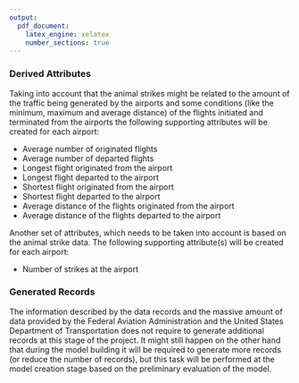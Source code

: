 ```yaml
---
output:
  pdf_document:
    latex_engine: xelatex
    number_sections: true
---
```


### Derived Attributes

Taking into account that the animal strikes might be related to the amount of the traffic being generated by the airports and some conditions (like the minimum, maximum and average distance) of the flights initiated and terminated from the airports the following supporting attributes will be created for each airport:

* Average number of originated flights
* Average number of departed flights
* Longest flight originated from the airport
* Longest flight departed to the airport
* Shortest flight originated from the airport
* Shortest flight departed to the airport
* Average distance of the flights originated from the airport
* Average distance of the flights departed to the airport

Another set of attributes, which needs to be taken into account is based on the animal strike data. The following supporting attribute(s) will be created for each airport:

* Number of strikes at the airport

<!--
* Number of strikes in the different flight phases (e.g.: Landing roll, Descent, Climb, etc.)
* Number of strikes by the time of the day (e.g.: Day, Night, etc.)
* Number of strikes by the precipitation (e.g.: Rain, Snow, Fog, etc.)
* Number of strikes by the sky conditions (e.g.: No clouds, Some clouds, etc.)
-->

### Generated Records

The information described by the data records and the massive amount of data provided by the Federal Aviation Administration and the United States Department of Transportation does not require to generate additional records at this stage of the project. It might still happen on the other hand that during the model building it will be required to generate more records (or reduce the number of records), but this task will be performed at the model creation stage based on the preliminary evaluation of the model.


<!--
After the data is cleaned, the data analyst should undertake data preparation operations such as developing entirely new records or producing derived attributes. An example of a new record would be the creation of an empty purchase record for customers who made no purchases during the past year. Derived attributes, in contrast, are new attributes that are constructed from existing attributes, such as Area = Length x Width. These derived attributes should only be added if they ease the model process or facilitate the modeling algorithm, not just to reduce the number of input attributes. For instance, perhaps “income per head” is a better/easier attribute to use than “income per household.” Another type of derived attribute is single-attribute transformations, usually performed to fit the needs of the modeling tools. These transformations may be necessary to transform ranges to symbolic fields (e.g., ages to age bands), or symbolic fields (“definitely yes,” “yes,” “don’t know,” “no”) to numeric values. Modeling tools or algorithms often require these transformations.
--> 
